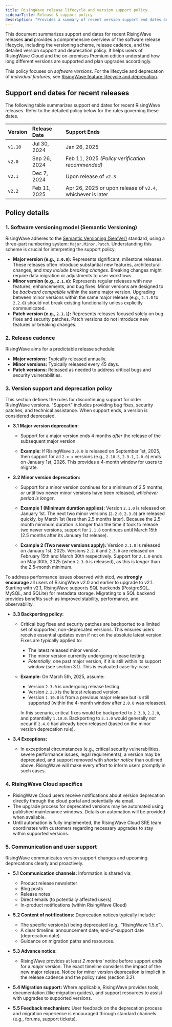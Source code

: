 ```yaml
---
title: RisingWave release lifecycle and version support policy
sidebarTitle: Release & support policy
description: "Provides a summary of recent version support end dates and details the RisingWave versioning scheme (SemVer), release cadence, support rules, backporting policy, and deprecation communication."
---
```


This document summarizes support end dates for recent RisingWave releases **and** provides a comprehensive overview of the software release lifecycle, including the versioning scheme, release cadence, and the detailed version support and deprecation policy. It helps users of RisingWave Cloud and the on-premises Premium edition understand how long different versions are supported and plan upgrades accordingly.

This policy focuses on *software versions*. For the lifecycle and deprecation of *individual features*, see [RisingWave feature lifecycle and deprecation](/changelog/product-lifecycle).

## Support end dates for recent releases

The following table summarizes support end dates for recent RisingWave releases. Refer to the detailed policy below for the rules governing these dates.

| Version | Release Date | Support Ends                                           |
| :------ | :----------- | :----------------------------------------------------- |
| `v1.10` | Jul 30, 2024 | Jan 26, 2025                                           |
| `v2.0`  | Sep 26, 2024 | Feb 11, 2025 *(Policy verification recommended)*       |
| `v2.1`  | Dec 7, 2024  | Upon release of `v2.3`                                 |
| `v2.2`  | Feb 11, 2025 | Apr 26, 2025 or upon release of `v2.4`, whichever is later |

## Policy details

### 1. Software versioning model (Semantic Versioning)

RisingWave adheres to the [Semantic Versioning (SemVer)](https://semver.org/) standard, using a three-part numbering system: `Major.Minor.Patch`. Understanding this scheme is crucial for interpreting the support policy.

*   **Major version (e.g., `2.0.0`):** Represents significant, milestone releases. These releases often introduce substantial new features, architectural changes, and *may include breaking changes*. Breaking changes might require data migration or adjustments to user workflows.
*   **Minor version (e.g., `2.1.0`):** Represents regular releases with new features, enhancements, and bug fixes. Minor versions are designed to be *backward compatible* within the same major version. Upgrading between minor versions within the same major release (e.g., `2.1.0` to `2.2.0`) should not break existing functionality unless explicitly communicated.
*   **Patch version (e.g., `2.1.1`):** Represents releases focused solely on bug fixes and security patches. Patch versions do not introduce new features or breaking changes.

### 2. Release cadence

RisingWave aims for a predictable release schedule:

*   **Major versions:** Typically released annually.
*   **Minor versions:** Typically released every 45 days.
*   **Patch versions:** Released as needed to address critical bugs and security vulnerabilities.

### 3. Version support and deprecation policy

This section defines the rules for discontinuing support for older RisingWave versions. "Support" includes providing bug fixes, security patches, and technical assistance. When support ends, a version is considered deprecated.

*   **3.1 Major version deprecation:**

    *   Support for a major version ends 4 months *after* the release of the subsequent major version.

    *   **Example:** If RisingWave `3.0.0` is released on September 1st, 2025, then support for all `2.x.x` versions (e.g., `2.10.5`, `2.9.1`, `2.0.0`) ends on January 1st, 2026. This provides a 4-month window for users to migrate.

*   **3.2 Minor version deprecation:**

    *   Support for a minor version continues for a minimum of 2.5 months, *or* until two newer minor versions have been released, *whichever period is longer*.

    *   **Example 1 (Minimum duration applies):** Version `2.1.0` is released on January 1st. The next two minor versions (`2.2.0`, `2.3.0`) are released quickly, by March 1st (less than 2.5 months later). Because the 2.5-month minimum duration is longer than the time it took to release two newer versions, support for `2.1.0` continues until March 15th (2.5 months after its January 1st release).

    *   **Example 2 (Two newer versions apply):** Version `2.1.0` is released on January 1st, 2025. Versions `2.2.0` and `2.3.0` are released on February 15th and March 30th respectively. Support for `2.1.0` ends on May 30th, 2025 (when `2.3.0` is released), as this is *longer* than the 2.5-month minimum.

<Note>To address performance issues observed with etcd, we **strongly encourage** all users of RisingWave v2.0 and earlier to upgrade to v2.1. Starting with v2.1, RisingWave supports SQL backends (PostgreSQL, MySQL, and SQLite) for metadata storage. Migrating to a SQL backend provides benefits such as improved stability, performance, and observability.</Note>

*   **3.3 Backporting policy:**

    *   Critical bug fixes and security patches are backported to a limited set of supported, non-deprecated versions. This ensures users receive essential updates even if not on the absolute latest version. Fixes are typically applied to:
        *   The latest released minor version.
        *   The minor version currently undergoing release testing.
        *   *Potentially*, one past major version, if it is still within its support window (see section 3.1). This is evaluated case-by-case.

    *   **Example:** On March 5th, 2025, assume:
        *   Version `2.3.0` is undergoing release testing.
        *   Version `2.2.0` is the latest released version.
        *   Version `1.10.0` is from a previous major release but is still supported (within the 4-month window after `2.0.0` was released).

        In this scenario, critical fixes would be backported to `2.3.0`, `2.2.0`, and potentially `1.10.0`. Backporting to `2.1.0` would generally *not* occur if `2.4.0` had already been released (based on the minor version deprecation rule).

*   **3.4 Exceptions:**

    *   In exceptional circumstances (e.g., critical security vulnerabilities, severe performance issues, legal requirements), a version may be deprecated, and support removed with *shorter notice* than outlined above. RisingWave will make every effort to inform users promptly in such cases.

### 4. RisingWave Cloud specifics

*   RisingWave Cloud users receive notifications about version deprecation directly through the cloud portal and potentially via email.
*   The upgrade process for deprecated versions may be automated using published maintenance windows. Details on automation will be provided when available.
*   Until automation is fully implemented, the RisingWave Cloud SRE team coordinates with customers regarding necessary upgrades to stay within supported versions.

### 5. Communication and user support

RisingWave communicates version support changes and upcoming deprecations clearly and proactively.

*   **5.1 Communication channels:** Information is shared via:
    *   Product release newsletter
    *   Blog posts
    *   Release notes
    *   Direct emails (to potentially affected users)
    *   In-product notifications (within RisingWave Cloud)

*   **5.2 Content of notifications:** Deprecation notices typically include:
    *   The specific version(s) being deprecated (e.g., "RisingWave 1.5.x").
    *   A clear timeline: announcement date, end-of-support date (deprecation date).
    *   Guidance on migration paths and resources.

*   **5.3 Advance notice:**
    *   RisingWave provides at least *2 months'* notice before support ends for a *major* version. The exact timeline considers the impact of the new major release. Notice for minor version deprecation is implicit in the release cadence and the policy rules (section 3.2).

*   **5.4 Migration support:** Where applicable, RisingWave provides tools, documentation (like migration guides), and support resources to assist with upgrades to supported versions.

*   **5.5 Feedback mechanism:** User feedback on the deprecation process and migration experience is encouraged through standard channels (e.g., forums, support tickets).